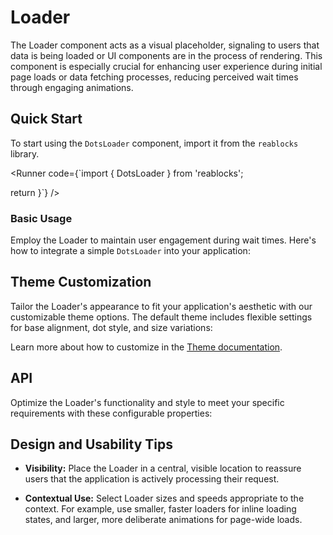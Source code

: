 
<Meta of={DotsLoaderStories} />

# Loader
The Loader component acts as a visual placeholder, signaling to users that data is being loaded or UI components are in the process of rendering.
This component is especially crucial for enhancing user experience during initial page loads or data fetching processes, reducing perceived wait times through engaging animations.

## Quick Start
To start using the `DotsLoader` component, import it from the `reablocks` library.

<Runner code={`import { DotsLoader } from 'reablocks';

  return <DotsLoader />
}`}
/>

### Basic Usage

Employ the Loader to maintain user engagement during wait times. Here's how to integrate a simple `DotsLoader` into your application:
<ToggleCanvas of={DotsLoaderStories.Simple} storybook="components-elements-loader-dots--simple" />

## Theme Customization

Tailor the Loader's appearance to fit your application's aesthetic with our customizable theme options.
The default theme includes flexible settings for base alignment, dot style, and size variations:
<ThemeRender theme={dotsLoaderTheme} />

Learn more about how to customize in the [Theme documentation](/docs/theme/getting-started).

## API

Optimize the Loader's functionality and style to meet your specific requirements with these configurable properties:
<PropsTable name="DotsLoader" />

## Design and Usability Tips

- **Visibility:** Place the Loader in a central, visible location to reassure users that the application is actively processing their request.

- **Contextual Use:** Select Loader sizes and speeds appropriate to the context.
For example, use smaller, faster loaders for inline loading states, and larger, more deliberate animations for page-wide loads.
